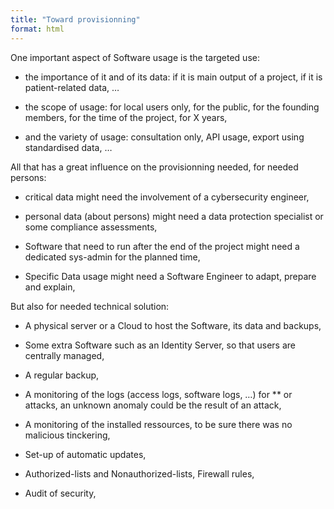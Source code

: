 ```yaml
---
title: "Toward provisionning"
format: html
---
```


One important aspect of Software usage is the targeted use: 

* the importance of it and of its data: if it is main output of a project, if it is patient-related data, ...

* the scope of usage: for local users only, for the public, for the founding members, for the time of the project, for X years,

* and the variety of usage: consultation only, API usage, export using standardised data, ...

All that has a great influence on the provisionning needed, for needed persons: 

* critical data might need the involvement of a cybersecurity engineer, 

* personal data (about persons) might need a data protection specialist or some compliance assessments,

* Software that need to run after the end of the project might need a dedicated sys-admin for the planned time,

* Specific Data usage might need a Software Engineer to adapt, prepare and explain,

But also for needed technical solution:

* A physical server or a Cloud to host the Software, its data and backups,

* Some extra Software such as an Identity Server, so that users are centrally managed,

* A regular backup,

* A monitoring of the logs (access logs, software logs, ...) for ** or attacks, an unknown anomaly could be the result of an attack,

* A monitoring of the installed ressources, to be sure there was no malicious tinckering,

* Set-up of automatic updates,

* Authorized-lists and Nonauthorized-lists, Firewall rules,

* Audit of security,

